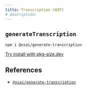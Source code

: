 ```yaml
---
title: Transcription (WIP)
# description: 
---
```


## `generateTranscription`

```package-install
npm i @xsai/generate-transcription
```

[Try install with pkg-size.dev](https://pkg-size.dev/@xsai/generate-transcription)

## References

- [`@xsai/generate-transcription`](../../references/generate-transcription)
